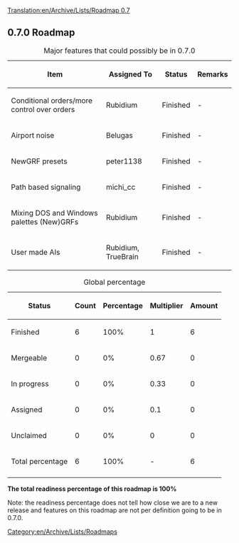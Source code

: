 [[Translation:en/Archive/Lists/Roadmap 0.7]]
{{en/Historical}}

{{en/Archive/Lists/Roadmapheader|
previous=en/Archive/Lists/Roadmap 0.6|
current=Roadmap 0.7|
next=en/Archive/Lists/Roadmap 1.0|
}}
== 0.7.0 Roadmap ==

{| border="1"
|+ Major features that could possibly be in 0.7.0
|-
! Item !! Assigned To !! Status !! Remarks
|-
|Conditional orders/more control over orders || Rubidium
!class="checked" | Finished || -
|-
|Airport noise || Belugas
!class="checked" | Finished || -
|-
|NewGRF presets || peter1138
!class="checked" | Finished || -
|-
|Path based signaling || michi_cc
!class="checked" | Finished || -
|-
|Mixing DOS and Windows palettes (New)GRFs || Rubidium
!class="checked" | Finished || -
|-
|User made AIs || Rubidium, TrueBrain
!class="checked" | Finished || -
|}




{| border="1"
|+ Global percentage
|-
! Status !! Count !! Percentage !! Multiplier !! Amount
|-
!class="checked" | Finished || 6 || 100% || 1 || 6
|-
!class="wip" | Mergeable || 0 || 0% || 0.67 || 0
|-
!class="wip" | In progress || 0 || 0% || 0.33 || 0
|-
!class="claimed" | Assigned || 0 || 0% || 0.1 || 0
|-
!class="unclaimed" | Unclaimed || 0 || 0% || 0 || 0
|-
!class="wip" | Total percentage 
!class="wip" | 6
!class="wip" | 100% 
!class="wip" | - 
!class="wip" | 6
|-
|}
'''The total readiness percentage of this roadmap is 100%'''

Note: the readiness percentage does not tell how close we are to a new release and features on this roadmap are not per definition going to be in 0.7.0.
[[Category:en/Archive/Lists/Roadmaps]]
